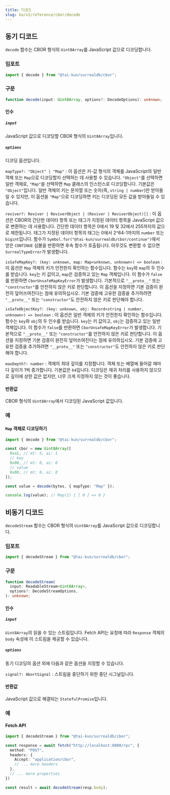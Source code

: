 ```yaml
---
title: 디코드
slug: ko/v1/reference/cbor/decode
---
```


## 동기 디코드

`decode` 함수는 CBOR 형식의 `Uint8Array`를 JavaScript 값으로 디코딩합니다.

### 임포트

```ts
import { decode } from "@tai-kun/surrealdb/cbor";
```

### 구문

```ts
function decode(input: Uint8Array, options?: DecodeOptions): unknown;
```

#### 인수

##### `input`

JavaScript 값으로 디코딩할 CBOR 형식의 `Uint8Array`입니다.

##### `options`

디코딩 옵션입니다.

`mapType?: "Object" | "Map"`
:   이 옵션은 키-값 형식의 객체를 JavaScript의 일반 객체 또는 `Map`으로 디코딩할지 선택하는 데 사용할 수 있습니다. `"Object"`를 선택하면 일반 객체로, `"Map"`을 선택하면 `Map` 클래스의 인스턴스로 디코딩합니다. 기본값은 `"Object"`입니다. 일반 객체의 키는 문자열 또는 숫자(즉, `string | number`)만 받아들일 수 있지만, 이 옵션을 `"Map"`으로 디코딩하면 키는 디코딩된 모든 값을 받아들일 수 있습니다.

`reviver?: Reviver | ReviverObject | (Reviver | ReviverObject)[]`
:   이 옵션은 CBOR의 간단한 데이터 항목 또는 태그가 지정된 데이터 항목을 JavaScript 값으로 변환하는 데 사용합니다. 간단한 데이터 항목은 0에서 19 및 32에서 255까지의 값으로 제한됩니다. 태그가 지정된 데이터 항목의 태그는 0에서 2^64-1까지의 `number` 또는 `bigint`입니다. 함수가 `Symbol.for("@tai-kun/surrealdb/cbor/continue")`에서 얻은 `CONTINUE` 심볼을 반환하면 후속 함수가 호출됩니다. 아무것도 변환할 수 없으면 `SurrealTypeError`가 발생합니다.

`isSafeMapKey?: (key: unknown, map: Map<unknown, unknown>) => boolean`
:   이 옵션은 `Map` 객체의 키가 안전한지 확인하는 함수입니다. 함수는 `key`와 `map`의 두 인수를 받습니다. `key`는 키 값이고, `map`은 검증하고 있는 `Map` 객체입니다. 이 함수가 `false`를 반환하면 `CborUnsafeMapKeyError`가 발생합니다. 기본적으로 `"__proto__"` 또는 `"constructor"`를 안전하지 않은 키로 판단합니다. 이 옵션을 지정하면 기본 검증이 완전히 덮어쓰여진다는 점에 유의하십시오. 기본 검증에 고유한 검증을 추가하려면 `"__proto__"` 또는 `"constructor"`도 안전하지 않은 키로 판단해야 합니다.

`isSafeObjectKey?: (key: unknown, obj: Record<string | number, unknown>) => boolean`
:   이 옵션은 일반 객체의 키가 안전한지 확인하는 함수입니다. 함수는 `key`와 `obj`의 두 인수를 받습니다. `key`는 키 값이고, `obj`는 검증하고 있는 일반 객체입니다. 이 함수가 `false`를 반환하면 `CborUnsafeMapKeyError`가 발생합니다. 기본적으로 `"__proto__"` 또는 `"constructor"`를 안전하지 않은 키로 판단합니다. 이 옵션을 지정하면 기본 검증이 완전히 덮어쓰여진다는 점에 유의하십시오. 기본 검증에 고유한 검증을 추가하려면 `"__proto__"` 또는 `"constructor"`도 안전하지 않은 키로 판단해야 합니다.

`maxDepth?: number`
:   객체의 최대 깊이를 지정합니다. 객체 또는 배열에 들어갈 때마다 깊이가 1씩 증가합니다. 기본값은 `64`입니다. 디코딩은 재귀 처리를 사용하지 않으므로 깊이에 상한 값은 없지만, 너무 크게 지정하지 않는 것이 좋습니다.

#### 반환값

CBOR 형식의 `Uint8Array`에서 디코딩된 JavaScript 값입니다.

### 예

#### `Map` 객체로 디코딩하기

```ts
import { decode } from "@tai-kun/surrealdb/cbor";

const cbor = new Uint8Array([
  0xa1, // mt: 5, ai: 1
  // key
  0x00, // mt: 0, ai: 0
  // value
  0x00, // mt: 0, ai: 0
]);

const value = decode(bytes, { mapType: "Map" });

console.log(value); // Map(1) { [ 0 ] => 0 }
```

## 비동기 디코드

`decodeStream` 함수는 CBOR 형식의 `Uint8Array`를 JavaScript 값으로 디코딩합니다.

### 임포트

```ts
import { decodeStream } from "@tai-kun/surrealdb/cbor";
```

### 구문

```ts
function decodeStream(
  input: ReadableStream<Uint8Array>,
  options?: DecodeStreamOptions,
): unknown;
```

#### 인수

##### `input`

`Uint8Array`의 읽을 수 있는 스트림입니다. Fetch API는 요청에 따라 `Response` 객체의 `body` 속성에 이 스트림을 제공할 수 있습니다.

##### `options`

동기 디코딩의 옵션 외에 다음과 같은 옵션을 지정할 수 있습니다.

`signal?: AbortSignal`
:   스트림을 중단하기 위한 중단 시그널입니다.

#### 반환값

JavaScript 값으로 해결되는 `StatefulPromise`입니다.

### 예

#### Fetch API

```ts
import { decodeStream } from "@tai-kun/surrealdb/cbor";

const response = await fetch("http://localhost:8000/rpc", {
  method: "POST",
  headers: {
    Accept: "application/cbor",
    // ... more headers
  },
  // ... more properties
})

const result = await decodeStream(resp.body);
```
